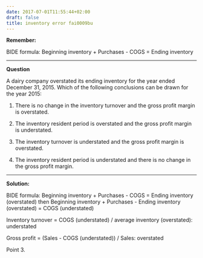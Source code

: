 ```yaml
---
date: 2017-07-01T11:55:44+02:00
draft: false
title: inventory error fai0009bu
---
```


**Remember:**

BIDE formula: Beginning inventory + Purchases - COGS = Ending inventory

***
  
**Question**

A dairy company overstated its ending inventory for the year ended December 31, 2015. Which
of the following conclusions can be drawn for the year 2015:

1.	There is no change in the inventory turnover and the gross profit margin is overstated.

2.  The inventory resident period is overstated and the gross profit margin is understated.

3.	The inventory turnover is understated and the gross profit margin is overstated.

4.	The inventory resident period is understated and there is no change in the gross profit margin.

***
  
**Solution:**

BIDE formula: Beginning inventory + Purchases - COGS = Ending inventory (overstated) then Beginning inventory + Purchases - Ending inventory (overstated) = COGS (understated)

Inventory turnover = COGS (understated) / average inventory (overstated): understated

Gross profit = (Sales - COGS (understated)) / Sales: overstated

Point 3.
